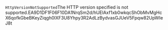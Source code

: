 <?xml version="1.0" encoding="UTF-8"?><Error><Code>HttpVersionNotSupported</Code><Message>The HTTP version specified is not supported.</Message><RequestId>EA9D1DF1F06F10DA</RequestId><HostId>1NrqSm2d/hUElAxf1xb0wkqcShObMvMgHcX6qofkGbeBKeyZiqgh0lXF3U8Yhpy3R2AdLzBydvasGJUeV5Fpqw82UpWIeJ8t</HostId></Error>